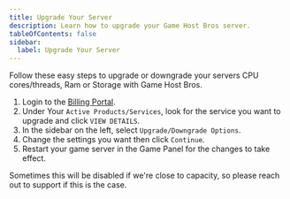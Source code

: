 ```yaml
---
title: Upgrade Your Server
description: Learn how to upgrade your Game Host Bros server.
tableOfContents: false
sidebar:
  label: Upgrade Your Server
---
```


Follow these easy steps to upgrade or downgrade your servers CPU cores/threads, Ram or Storage with Game Host Bros.

1. Login to the [Billing Portal](https://portal.gamehostbros.com/).
2. Under Your `Active Products/Services`, look for the service you want to upgrade and click `VIEW DETAILS`.
3. In the sidebar on the left, select `Upgrade/Downgrade Options`.
4. Change the settings you want then click `Continue`.
5. Restart your game server in the Game Panel for the changes to take effect.

Sometimes this will be disabled if we're close to capacity, so please reach out to support if this is the case.
